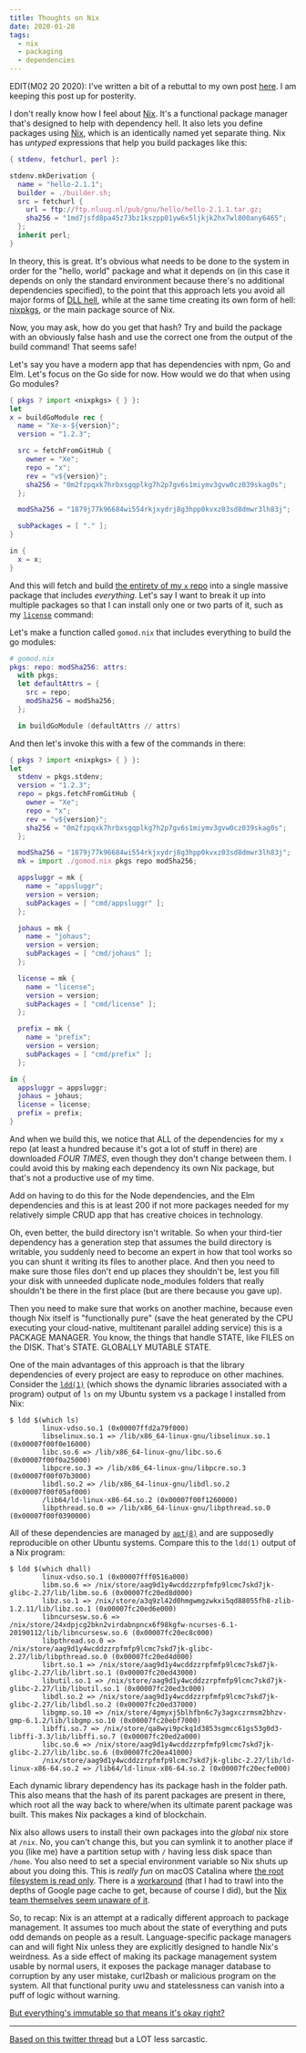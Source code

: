 ```yaml
---
title: Thoughts on Nix
date: 2020-01-28
tags:
  - nix
  - packaging
  - dependencies
---
```


EDIT(M02 20 2020): I've written a bit of a rebuttal to my own post
[here](https://xeiaso.net/blog/i-was-wrong-about-nix-2020-02-10). I am
keeping this post up for posterity.

I don't really know how I feel about [Nix][nix]. It's a functional package
manager that's designed to help with dependency hell. It also lets you define
packages using [Nix][nixlang], which is an identically named yet separate thing.
Nix has _untyped_ expressions that help you build packages like this:

[nix]: https://nixos.org/nix/
[nixlang]: https://nixos.org/nix/manual/#chap-writing-nix-expressions

```nix
{ stdenv, fetchurl, perl }:

stdenv.mkDerivation {
  name = "hello-2.1.1";
  builder = ./builder.sh;
  src = fetchurl {
    url = ftp://ftp.nluug.nl/pub/gnu/hello/hello-2.1.1.tar.gz;
    sha256 = "1md7jsfd8pa45z73bz1kszpp01yw6x5ljkjk2hx7wl800any6465";
  };
  inherit perl;
}
```

In theory, this is great. It's obvious what needs to be done to the system in
order for the "hello, world" package and what it depends on (in this case it
depends on only the standard environment because there's no additional
dependencies specified), to the point that this approach lets you avoid all
major forms of [DLL hell][dllhell], while at the same time creating its own form
of hell: [nixpkgs][nixpkgs], or the main package source of Nix.

[dllhell]: https://en.wikipedia.org/wiki/DLL_Hell
[nixpkgs]: https://nixos.org/nixpkgs/manual/

Now, you may ask, how do you get that hash? Try and build the package with an
obviously false hash and use the correct one from the output of the build
command! That seems safe!

Let's say you have a modern app that has dependencies with npm, Go and Elm.
Let's focus on the Go side for now. How would we do that when using Go modules?

```nix
{ pkgs ? import <nixpkgs> { } }:
let
x = buildGoModule rec {
  name = "Xe-x-${version}";
  version = "1.2.3";

  src = fetchFromGitHub {
    owner = "Xe";
    repo = "x";
    rev = "v${version}";
    sha256 = "0m2fzpqxk7hrbxsgqplkg7h2p7gv6s1miymv3gvw0cz039skag0s";
  };

  modSha256 = "1879j77k96684wi554rkjxydrj8g3hpp0kvxz03sd8dmwr3lh83j"; 

  subPackages = [ "." ]; 
}

in {
  x = x;
}
```

And this will fetch and build [the entirety of my `x` repo][Xex] into a single
massive package that includes _everything_. Let's say I want to break it up into
multiple packages so that I can install only one or two parts of it, such as my
[`license`][Xelicense] command:

[Xex]: https://github.com/Xe/x
[Xelicense]: https://github.com/Xe/x/blob/master/cmd/license/main.go

Let's make a function called `gomod.nix` that includes everything to build the
go modules:

```nix
# gomod.nix
pkgs: repo: modSha256: attrs:
  with pkgs;
  let defaultAttrs = {
    src = repo;
    modSha256 = modSha256;
  };

  in buildGoModule (defaultAttrs // attrs)
```

And then let's invoke this with a few of the commands in there:

```nix
{ pkgs ? import <nixpkgs> { } }:
let
  stdenv = pkgs.stdenv;
  version = "1.2.3";
  repo = pkgs.fetchFromGitHub {
    owner = "Xe";
    repo = "x";
    rev = "v${version}";
    sha256 = "0m2fzpqxk7hrbxsgqplkg7h2p7gv6s1miymv3gvw0cz039skag0s";
  };

  modSha256 = "1879j77k96684wi554rkjxydrj8g3hpp0kvxz03sd8dmwr3lh83j";
  mk = import ./gomod.nix pkgs repo modSha256;

  appsluggr = mk {
    name = "appsluggr";
    version = version;
    subPackages = [ "cmd/appsluggr" ];
  };

  johaus = mk {
    name = "johaus";
    version = version;
    subPackages = [ "cmd/johaus" ];
  };

  license = mk {
    name = "license";
    version = version;
    subPackages = [ "cmd/license" ];
  };

  prefix = mk {
    name = "prefix";
    version = version;
    subPackages = [ "cmd/prefix" ];
  };

in {
  appsluggr = appsluggr;
  johaus = johaus;
  license = license;
  prefix = prefix;
}
```

And when we build this, we notice that ALL of the dependencies for my `x` repo
(at least a hundred because it's got a lot of stuff in there) are downloaded
_FOUR TIMES_, even though they don't change between them. I could avoid this by
making each dependency its own Nix package, but that's not a productive use of
my time.

Add on having to do this for the Node dependencies, and the Elm dependencies and
this is at least 200 if not more packages needed for my relatively simple CRUD
app that has creative choices in technology.

Oh, even better, the build directory isn't writable. So when your third-tier
dependency has a generation step that assumes the build directory is writable,
you suddenly need to become an expert in how that tool works so you can shunt it
writing its files to another place. And then you need to make sure those files
don't end up places they shouldn't be, lest you fill your disk with unneeded
duplicate node\_modules folders that really shouldn't be there in the first
place (but are there because you gave up).

Then you need to make sure that works on another machine, because even though
Nix itself is "functionally pure" (save the heat generated by the CPU executing
your cloud-native, multitenant parallel adding service) this is a PACKAGE
MANAGER. You know, the things that handle STATE, like FILES on the DISK. That's
STATE. GLOBALLY MUTABLE STATE.

One of the main advantages of this approach is that the library dependencies of
every project are easy to reproduce on other machines. Consider the
[`ldd(1)`][ldd1] (which shows the dynamic libraries associated with a program)
output of `ls` on my Ubuntu system vs a package I installed from Nix:

[ldd1]: https://man7.org/linux/man-pages/man1/ldd.1.html

```
$ ldd $(which ls)
        linux-vdso.so.1 (0x00007ffd2a79f000)
        libselinux.so.1 => /lib/x86_64-linux-gnu/libselinux.so.1 (0x00007f00f0e16000)
        libc.so.6 => /lib/x86_64-linux-gnu/libc.so.6 (0x00007f00f0a25000)
        libpcre.so.3 => /lib/x86_64-linux-gnu/libpcre.so.3 (0x00007f00f07b3000)
        libdl.so.2 => /lib/x86_64-linux-gnu/libdl.so.2 (0x00007f00f05af000)
        /lib64/ld-linux-x86-64.so.2 (0x00007f00f1260000)
        libpthread.so.0 => /lib/x86_64-linux-gnu/libpthread.so.0 (0x00007f00f0390000)
```

All of these dependencies are managed by [`apt(8)`][apt8] and are supposedly
reproducible on other Ubuntu systems. Compare this to the `ldd(1)` output of a
Nix program:

[apt8]: https://manpages.ubuntu.com/manpages/bionic/man8/apt.8.html

```
$ ldd $(which dhall)
        linux-vdso.so.1 (0x00007fff0516a000)
        libm.so.6 => /nix/store/aag9d1y4wcddzzrpfmfp9lcmc7skd7jk-glibc-2.27/lib/libm.so.6 (0x00007fc20ed8d000)
        libz.so.1 => /nix/store/a3q9zl42d0hmgwmgzwkxi5qd88055fh8-zlib-1.2.11/lib/libz.so.1 (0x00007fc20ed6e000)
        libncursesw.so.6 => /nix/store/24xdpjcg2bkn2virdabnpncx6f98kgfw-ncurses-6.1-20190112/lib/libncursesw.so.6 (0x00007fc20ec8c000)
        libpthread.so.0 => /nix/store/aag9d1y4wcddzzrpfmfp9lcmc7skd7jk-glibc-2.27/lib/libpthread.so.0 (0x00007fc20ed4d000)
        librt.so.1 => /nix/store/aag9d1y4wcddzzrpfmfp9lcmc7skd7jk-glibc-2.27/lib/librt.so.1 (0x00007fc20ed43000)
        libutil.so.1 => /nix/store/aag9d1y4wcddzzrpfmfp9lcmc7skd7jk-glibc-2.27/lib/libutil.so.1 (0x00007fc20ed3c000)
        libdl.so.2 => /nix/store/aag9d1y4wcddzzrpfmfp9lcmc7skd7jk-glibc-2.27/lib/libdl.so.2 (0x00007fc20ed37000)
        libgmp.so.10 => /nix/store/4gmyxj5blhfbn6c7y3agxczrmsm2bhzv-gmp-6.1.2/lib/libgmp.so.10 (0x00007fc20ebf7000)
        libffi.so.7 => /nix/store/qa8wyi9pckq1d3853sgmcc61gs53g0d3-libffi-3.3/lib/libffi.so.7 (0x00007fc20ed2a000)
        libc.so.6 => /nix/store/aag9d1y4wcddzzrpfmfp9lcmc7skd7jk-glibc-2.27/lib/libc.so.6 (0x00007fc20ea41000)
        /nix/store/aag9d1y4wcddzzrpfmfp9lcmc7skd7jk-glibc-2.27/lib/ld-linux-x86-64.so.2 => /lib64/ld-linux-x86-64.so.2 (0x00007fc20ecfe000)
```

Each dynamic library dependency has its package hash in the folder path. This
also means that the hash of its parent packages are present in there, which root
all the way back to where/when its ultimate parent package was built. This makes
Nix packages a kind of blockchain.

Nix also allows users to install their own packages into the _global_ nix store
at `/nix`. No, you can't change this, but you can symlink it to another place if
you (like me) have a partition setup with `/` having less disk space than
`/home`. You also need to set a special environment variable so Nix shuts up
about you doing this. This is _really fun_ on macOS Catalina where [the root
filesystem is read only][catalinareadonly]. There is a
[workaround][nixcatalinahack] (that I had to trawl into the depths of Google
page cache to get, because of course I did), but the [Nix team themselves seem
unaware of it][nixcatalinabug]. 

[catalinareadonly]: https://support.apple.com/en-ca/HT210650
[nixcatalinahack]: https://webcache.googleusercontent.com/search?q=cache:lbaImO5JBJ4J:https://tutorials.technology/tutorials/using-nix-with-catalina.html+&cd=3&hl=en&ct=clnk&gl=ca
[nixcatalinabug]: https://github.com/NixOS/nix/issues/2925

So, to recap: Nix is an attempt at a radically different approach to package
management. It assumes too much about the state of everything and puts odd
demands on people as a result. Language-specific package managers can and will
fight Nix unless they are explicitly designed to handle Nix's weirdness. As a
side effect of making its package management system usable by normal users, it
exposes the package manager database to corruption by any user mistake,
curl2bash or malicious program on the system. All that functional purity uwu and
statelessness can vanish into a puff of logic without warning.

[But everything's immutable so that means it's okay
right?](https://utcc.utoronto.ca/~cks/space/blog/tech/RealWorldIsMutable)

---

[Based on this twitter
thread](https://twitter.com/theprincessxena/status/1221949146787209216?s=21) but
a LOT less sarcastic.
